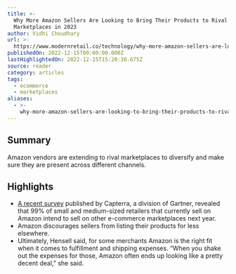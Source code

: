 ```yaml
---
title: >-
  Why More Amazon Sellers Are Looking to Bring Their Products to Rival
  Marketplaces in 2023
author: Vidhi Choudhary
url: >-
  https://www.modernretail.co/technology/why-more-amazon-sellers-are-looking-to-bring-their-products-to-rival-marketplaces-in-2023/?utm_campaign=mrdis&utm_medium=email&utm_source=mrdaily&utm_content=121522
publishedOn: 2022-12-15T00:00:00.000Z
lastHighlightedOn: 2022-12-15T15:20:38.675Z
source: reader
category: articles
tags:
  - ecommerce
  - marketplaces
aliases:
  - >-
    why-more-amazon-sellers-are-looking-to-bring-their-products-to-rival-marketplaces-in-2023
---
```

## Summary

Amazon vendors are extending to rival marketplaces to diversify and make sure they are present across different channels.

## Highlights
- [A recent survey](https://www.capterra.com/resources/amazon-holiday-fulfillment-fee/) published by Capterra, a division of Gartner, revealed that 99% of small and medium-sized retailers that currently sell on Amazon intend to sell on other e-commerce marketplaces next year.
- Amazon discourages sellers from listing their products for less elsewhere.
- Ultimately, Hensell said, for some merchants Amazon is the right fit when it comes to fulfillment and shipping expenses. “When you shake out the expenses for those, Amazon often ends up looking like a pretty decent deal,” she said.
